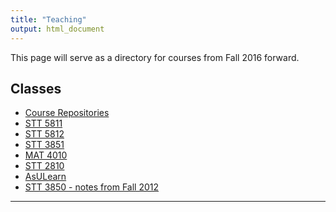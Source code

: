 ```yaml
---
title: "Teaching"
output: html_document
---
```


This page will serve as a directory for courses from Fall 2016 forward. 


## Classes

* [Course Repositories](https://github.com/STAT-ATA-ASU)
* [STT 5811](http://stat-ata-asu.github.io/STT5811ClassRepo/)
* [STT 5812](http://stat-ata-asu.github.io/STT5812CourseRepo/)
* [STT 3851](http://stat-ata-asu.github.io/STT3851ClassRepo/)
* [MAT 4010](http://stat-ata-asu.github.io/MAT4010CourseRepo/)
* [STT 2810](http://stat-ata-asu.github.io/STT2810ClassRepo/)
* [AsULearn](http://asulearn.appstate.edu/)
* [STT 3850 - notes from Fall 2012](http://alanarnholt.github.io/STT3850/Notes/Parent/Parent.html)

* * *